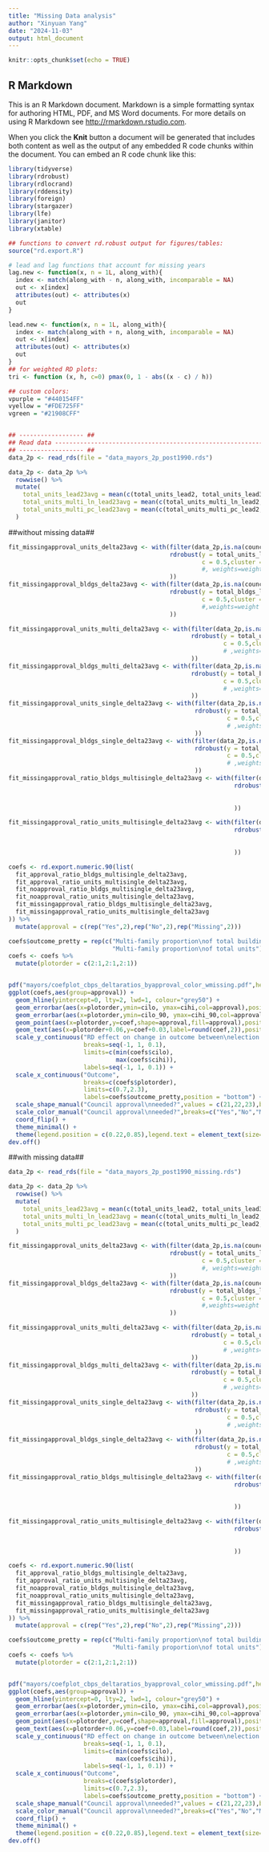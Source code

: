 ```yaml
---
title: "Missing Data analysis"
author: "Xinyuan Yang"
date: "2024-11-03"
output: html_document
---
```


```r
knitr::opts_chunk$set(echo = TRUE)
```

## R Markdown

This is an R Markdown document. Markdown is a simple formatting syntax for authoring HTML, PDF, and MS Word documents. For more details on using R Markdown see <http://rmarkdown.rstudio.com>.

When you click the **Knit** button a document will be generated that includes both content as well as the output of any embedded R code chunks within the document. You can embed an R code chunk like this:

```r
library(tidyverse)
library(rdrobust)
library(rdlocrand)
library(rddensity)
library(foreign)
library(stargazer)
library(lfe)
library(janitor)
library(xtable)

## functions to convert rd.robust output for figures/tables:
source("rd.export.R")

# lead and lag functions that account for missing years
lag.new <- function(x, n = 1L, along_with){
  index <- match(along_with - n, along_with, incomparable = NA)
  out <- x[index]
  attributes(out) <- attributes(x)
  out
}

lead.new <- function(x, n = 1L, along_with){
  index <- match(along_with + n, along_with, incomparable = NA)
  out <- x[index]
  attributes(out) <- attributes(x)
  out
}
## for weighted RD plots:
tri <- function (x, h, c=0) pmax(0, 1 - abs((x - c) / h))

## custom colors:
vpurple = "#440154FF"
vyellow = "#FDE725FF"
vgreen = "#21908CFF"


## ------------------ ##
## Read data -------------------------------------------------------------------
## ------------------ ##
data_2p <- read_rds(file = "data_mayors_2p_post1990.rds")

data_2p <- data_2p %>%
  rowwise() %>%
  mutate(
    total_units_lead23avg = mean(c(total_units_lead2, total_units_lead3), na.rm=T),
    total_units_multi_ln_lead23avg = mean(c(total_units_multi_ln_lead2, total_units_multi_ln_lead3), na.rm=T),
    total_units_multi_pc_lead23avg = mean(c(total_units_multi_pc_lead2, total_units_multi_pc_lead3), na.rm=T)
  )

```
##without missing data##

```r
fit_missingapproval_units_delta23avg <- with(filter(data_2p,is.na(council_approval_norez)),
                                             rdrobust(y = total_units_ln_delta23avg,x = demshare,
                                                      c = 0.5,cluster = cluster
                                                      #, weights=weight
                                             ))
fit_missingapproval_bldgs_delta23avg <- with(filter(data_2p,is.na(council_approval_norez)),
                                             rdrobust(y = total_bldgs_ln_delta23avg,x = demshare,
                                                      c = 0.5,cluster = cluster
                                                      #,weights=weight
                                             ))

fit_missingapproval_units_multi_delta23avg <- with(filter(data_2p,is.na(council_approval_norez)),
                                                   rdrobust(y = total_units_multi_ln_delta23avg,x = demshare,
                                                            c = 0.5,cluster = cluster
                                                            # ,weights=weight
                                                   ))
fit_missingapproval_bldgs_multi_delta23avg <- with(filter(data_2p,is.na(council_approval_norez)),
                                                   rdrobust(y = total_bldgs_multi_ln_delta23avg,x = demshare,
                                                            c = 0.5,cluster = cluster
                                                            # ,weights=weight
                                                   ))
fit_missingapproval_units_single_delta23avg <- with(filter(data_2p,is.na(council_approval_norez)),
                                                    rdrobust(y = total_units_single_ln_delta23avg,x = demshare,
                                                             c = 0.5,cluster = cluster
                                                             # ,weights=weight
                                                    ))
fit_missingapproval_bldgs_single_delta23avg <- with(filter(data_2p,is.na(council_approval_norez)),
                                                    rdrobust(y = total_bldgs_single_ln_delta23avg,x = demshare,
                                                             c = 0.5,cluster = cluster
                                                             # ,weights=weight
                                                    ))
fit_missingapproval_ratio_bldgs_multisingle_delta23avg <- with(filter(data_2p,is.na(council_approval_norez)),
                                                               rdrobust(y = ratio_bldgs_multisingle_delta23avg,x = demshare,
                                                                        c = 0.5,cluster = cluster
                                                                        # ,weights=weight
                                                               ))

fit_missingapproval_ratio_units_multisingle_delta23avg <- with(filter(data_2p,is.na(council_approval_norez)),
                                                               rdrobust(y = ratio_units_multisingle_delta23avg,x = demshare,
                                                                        c = 0.5, cluster = cluster
                                                                        # ,weights=weight
                                                               ))

coefs <- rd.export.numeric.90(list(
  fit_approval_ratio_bldgs_multisingle_delta23avg,
  fit_approval_ratio_units_multisingle_delta23avg,
  fit_noapproval_ratio_bldgs_multisingle_delta23avg,
  fit_noapproval_ratio_units_multisingle_delta23avg,
  fit_missingapproval_ratio_bldgs_multisingle_delta23avg,
  fit_missingapproval_ratio_units_multisingle_delta23avg
)) %>%
  mutate(approval = c(rep("Yes",2),rep("No",2),rep("Missing",2)))

coefs$outcome_pretty = rep(c("Multi-family proportion\nof total buildings",
                             "Multi-family proportion\nof total units"), 3)
coefs <- coefs %>%
  mutate(plotorder = c(2:1,2:1,2:1))


pdf("mayors/coefplot_cbps_deltaratios_byapproval_color_wmissing.pdf",height=3,width=5)
ggplot(coefs,aes(group=approval)) +
  geom_hline(yintercept=0, lty=2, lwd=1, colour="grey50") +
  geom_errorbar(aes(x=plotorder,ymin=cilo, ymax=cihi,col=approval),position=position_dodge(width=0.6), width=0, size=0.75) +
  geom_errorbar(aes(x=plotorder,ymin=cilo_90, ymax=cihi_90,col=approval),position=position_dodge(width=0.6), width=0, size=1.5) +
  geom_point(aes(x=plotorder,y=coef,shape=approval,fill=approval),position=position_dodge(width=0.6),size=4) +
  geom_text(aes(x=plotorder+0.06,y=coef+0.03,label=round(coef,2)),position=position_dodge(width=0.6), size=3) +
  scale_y_continuous("RD effect on change in outcome between\nelection year and avg. of 2/3 years after election",
                     breaks=seq(-1, 1, 0.1),
                     limits=c(min(coefs$cilo),
                              max(coefs$cihi)),
                     labels=seq(-1, 1, 0.1)) +
  scale_x_continuous("Outcome",
                     breaks=c(coefs$plotorder),
                     limits=c(0.7,2.3),
                     labels=coefs$outcome_pretty,position = "bottom") + 
  scale_shape_manual("Council approval\nneeded?",values = c(21,22,23),breaks = c("Yes","No","Missing"),labels=c("Requires\nmajority","Does\nnot","Missing")) + 
  scale_color_manual("Council approval\nneeded?",breaks=c("Yes","No","Missing"),labels=c("Requires\nmajority","Does\nnot","Missing"),values=c(vpurple,vgreen,vyellow),aesthetics = c("col","fill")) + 
  coord_flip() + 
  theme_minimal() + 
  theme(legend.position = c(0.22,0.85),legend.text = element_text(size=6),legend.title = element_text(size=7),legend.justification = "top")
dev.off()
```
##with missing data##
```r
data_2p <- read_rds(file = "data_mayors_2p_post1990_missing.rds")

data_2p <- data_2p %>%
  rowwise() %>%
  mutate(
    total_units_lead23avg = mean(c(total_units_lead2, total_units_lead3), na.rm=T),
    total_units_multi_ln_lead23avg = mean(c(total_units_multi_ln_lead2, total_units_multi_ln_lead3), na.rm=T),
    total_units_multi_pc_lead23avg = mean(c(total_units_multi_pc_lead2, total_units_multi_pc_lead3), na.rm=T)
  )

fit_missingapproval_units_delta23avg <- with(filter(data_2p,is.na(council_approval_norez)),
                                             rdrobust(y = total_units_ln_delta23avg,x = demshare,
                                                      c = 0.5,cluster = cluster
                                                      #, weights=weight
                                             ))
fit_missingapproval_bldgs_delta23avg <- with(filter(data_2p,is.na(council_approval_norez)),
                                             rdrobust(y = total_bldgs_ln_delta23avg,x = demshare,
                                                      c = 0.5,cluster = cluster
                                                      #,weights=weight
                                             ))

fit_missingapproval_units_multi_delta23avg <- with(filter(data_2p,is.na(council_approval_norez)),
                                                   rdrobust(y = total_units_multi_ln_delta23avg,x = demshare,
                                                            c = 0.5,cluster = cluster
                                                            # ,weights=weight
                                                   ))
fit_missingapproval_bldgs_multi_delta23avg <- with(filter(data_2p,is.na(council_approval_norez)),
                                                   rdrobust(y = total_bldgs_multi_ln_delta23avg,x = demshare,
                                                            c = 0.5,cluster = cluster
                                                            # ,weights=weight
                                                   ))
fit_missingapproval_units_single_delta23avg <- with(filter(data_2p,is.na(council_approval_norez)),
                                                    rdrobust(y = total_units_single_ln_delta23avg,x = demshare,
                                                             c = 0.5,cluster = cluster
                                                             # ,weights=weight
                                                    ))
fit_missingapproval_bldgs_single_delta23avg <- with(filter(data_2p,is.na(council_approval_norez)),
                                                    rdrobust(y = total_bldgs_single_ln_delta23avg,x = demshare,
                                                             c = 0.5,cluster = cluster
                                                             # ,weights=weight
                                                    ))
fit_missingapproval_ratio_bldgs_multisingle_delta23avg <- with(filter(data_2p,is.na(council_approval_norez)),
                                                               rdrobust(y = ratio_bldgs_multisingle_delta23avg,x = demshare,
                                                                        c = 0.5,cluster = cluster
                                                                        # ,weights=weight
                                                               ))

fit_missingapproval_ratio_units_multisingle_delta23avg <- with(filter(data_2p,is.na(council_approval_norez)),
                                                               rdrobust(y = ratio_units_multisingle_delta23avg,x = demshare,
                                                                        c = 0.5, cluster = cluster
                                                                        # ,weights=weight
                                                               ))

coefs <- rd.export.numeric.90(list(
  fit_approval_ratio_bldgs_multisingle_delta23avg,
  fit_approval_ratio_units_multisingle_delta23avg,
  fit_noapproval_ratio_bldgs_multisingle_delta23avg,
  fit_noapproval_ratio_units_multisingle_delta23avg,
  fit_missingapproval_ratio_bldgs_multisingle_delta23avg,
  fit_missingapproval_ratio_units_multisingle_delta23avg
)) %>%
  mutate(approval = c(rep("Yes",2),rep("No",2),rep("Missing",2)))

coefs$outcome_pretty = rep(c("Multi-family proportion\nof total buildings",
                             "Multi-family proportion\nof total units"), 3)
coefs <- coefs %>%
  mutate(plotorder = c(2:1,2:1,2:1))


pdf("mayors/coefplot_cbps_deltaratios_byapproval_color_wmissing.pdf",height=3,width=5)
ggplot(coefs,aes(group=approval)) +
  geom_hline(yintercept=0, lty=2, lwd=1, colour="grey50") +
  geom_errorbar(aes(x=plotorder,ymin=cilo, ymax=cihi,col=approval),position=position_dodge(width=0.6), width=0, size=0.75) +
  geom_errorbar(aes(x=plotorder,ymin=cilo_90, ymax=cihi_90,col=approval),position=position_dodge(width=0.6), width=0, size=1.5) +
  geom_point(aes(x=plotorder,y=coef,shape=approval,fill=approval),position=position_dodge(width=0.6),size=4) +
  geom_text(aes(x=plotorder+0.06,y=coef+0.03,label=round(coef,2)),position=position_dodge(width=0.6), size=3) +
  scale_y_continuous("RD effect on change in outcome between\nelection year and avg. of 2/3 years after election",
                     breaks=seq(-1, 1, 0.1),
                     limits=c(min(coefs$cilo),
                              max(coefs$cihi)),
                     labels=seq(-1, 1, 0.1)) +
  scale_x_continuous("Outcome",
                     breaks=c(coefs$plotorder),
                     limits=c(0.7,2.3),
                     labels=coefs$outcome_pretty,position = "bottom") + 
  scale_shape_manual("Council approval\nneeded?",values = c(21,22,23),breaks = c("Yes","No","Missing"),labels=c("Requires\nmajority","Does\nnot","Missing")) + 
  scale_color_manual("Council approval\nneeded?",breaks=c("Yes","No","Missing"),labels=c("Requires\nmajority","Does\nnot","Missing"),values=c(vpurple,vgreen,vyellow),aesthetics = c("col","fill")) + 
  coord_flip() + 
  theme_minimal() + 
  theme(legend.position = c(0.22,0.85),legend.text = element_text(size=6),legend.title = element_text(size=7),legend.justification = "top")
dev.off()
```